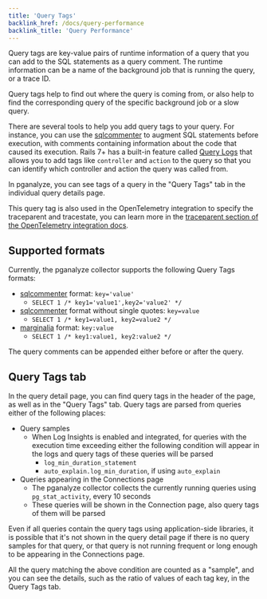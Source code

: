 ```yaml
---
title: 'Query Tags'
backlink_href: /docs/query-performance
backlink_title: 'Query Performance'
---
```


Query tags are key-value pairs of runtime information of a query that you can
add to the SQL statements as a query comment. The runtime information can be a
name of the background job that is running the query, or a trace ID.

Query tags help to find out where the query is coming from, or also help to find
the corresponding query of the specific background job or a slow query.

There are several tools to help you add query tags to your query. For instance,
you can use the [sqlcommenter](https://google.github.io/sqlcommenter/) to
augment SQL statements before execution, with comments containing information
about the code that caused its execution. Rails 7+ has a built-in feature called
[Query Logs](https://api.rubyonrails.org/classes/ActiveRecord/QueryLogs.html)
that allows you to add tags like `controller` and `action` to the query so that
you can identify which controller and action the query was called from.

In pganalyze, you can see tags of a query in the "Query Tags" tab in the
individual query details page.

This query tag is also used in the OpenTelemetry integration to specify the
traceparent and tracestate, you can learn more in the
[traceparent section of the OpenTelemetry integration docs](/docs/opentelemetry/traceparent).

## Supported formats

Currently, the pganalyze collector supports the following Query Tags formats:

* [sqlcommenter](https://google.github.io/sqlcommenter/) format: `key='value'`
  * `SELECT 1 /* key1='value1',key2='value2' */`
* [sqlcommenter](https://google.github.io/sqlcommenter/) format without single quotes: `key=value`
  * `SELECT 1 /* key1=value1, key2=value2 */`
* [marginalia](https://github.com/basecamp/marginalia) format: `key:value`
  * `SELECT 1 /* key1:value1, key2:value2 */`

The query comments can be appended either before or after the query.


## Query Tags tab

In the query detail page, you can find query tags in the header of the page, as
well as in the "Query Tags" tab.
Query tags are parsed from queries either of the following places:

* Query samples
  * When Log Insights is enabled and integrated, for queries with the execution
    time exceeding either the following condition will appear in the logs and
    query tags of these queries will be parsed
    * `log_min_duration_statement`
    * `auto_explain.log_min_duration`, if using `auto_explain`
* Queries appearing in the Connections page
  * The pganalyze collector collects the currently running queries using
    `pg_stat_activity`, every 10 seconds
  * These queries will be shown in the Connection page, also query tags of them
    will be parsed

Even if all queries contain the query tags using application-side libraries, it
is possible that it's not shown in the query detail page if there is no query
samples for that query, or that query is not running frequent or long enough to
be appearing in the Connections page.

All the query matching the above condition are counted as a "sample", and you
can see the details, such as the ratio of values of each tag key, in the Query
Tags tab.
